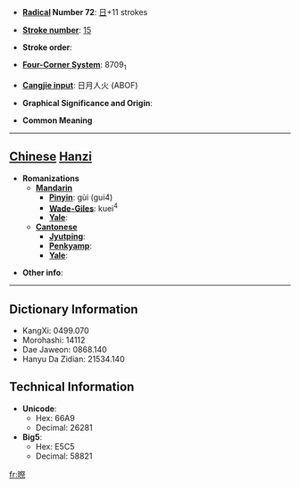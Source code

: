 * '''[[Wiktionary:Chinese radical index| Radical]] Number 72''': [[Wiktionary:Chinese radical index 日|日]]+11 strokes

* '''[[Wiktionary:Chinese total strokes index|Stroke number]]''': [[Wiktionary:Chinese total strokes index 15|15]]

* '''Stroke order''': 

* '''[[Wiktionary:Chinese four corner index|Four-Corner System]]''': 8709<sub>1</sub>

* '''[[Wiktionary:Chinese Cangjie index|Cangjie input]]''': 日月人火 (ABOF)

* '''Graphical Significance and Origin''': 

* '''Common Meaning'''

----

== [[Chinese]] [[Hanzi]] ==

* '''Romanizations'''
** '''[[Mandarin]]'''
*** '''[[Pinyin]]''': gùi (gui4)
*** '''[[Wade-Giles]]''': kuei<sup>4</sup>
*** '''[[Yale]]''': 
** '''[[Cantonese]]'''
*** '''[[Jyutping]]''':
*** '''[[Penkyamp]]''': 
*** '''[[Yale]]''': 

* '''Other info''': 

----

== Dictionary Information ==

* KangXi: 0499.070
* Morohashi: 14112
* Dae Jaweon: 0868.140
* Hanyu Da Zidian: 21534.140

== Technical Information ==

* '''Unicode''':
** Hex: 66A9
** Decimal: 26281
* '''Big5''':
** Hex: E5C5
** Decimal: 58821

[[fr:暩]]